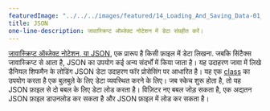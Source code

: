 ```yaml
---
featuredImage: "../../../images/featured/14_Loading_And_Saving_Data-01_JSON-thumbnail.png"
title: JSON
one-line-description: जावास्क्रिप्ट ऑब्जेक्ट नोटेशन में डेटा संग्रहीत करें।
---
```


<a href='https://developer.mozilla.org/en-US/docs/Learn/JavaScript/Objects/JSON' target='_blank'>जावास्क्रिप्ट ऑब्जेक्ट नोटेशन, या JSON</a>,
 एक प्रारूप है किसी फ़ाइल में डेटा लिखना. जबकि सिंटैक्स जावास्क्रिप्ट से आता है, JSON का उपयोग कई अन्य संदर्भों में किया जाता है। 
 यह उदाहरण जावा में लिखे डैनियल शिफमैन के लोडिंग JSON डेटा उदाहरण फॉर प्रोसेसिंग पर आधारित है। यह एक 
 <a href='https://p5js.org/reference/#/p5/class' target='_blank'>class</a> का उपयोग करता है
एक बुलबुले के लिए डेटा व्यवस्थित करने के लिए। जब स्केच शुरू होता है, तो यह JSON फ़ाइल से दो बबल के लिए डेटा लोड करता है। 
विज़िटर नए बबल जोड़ सकता है, एक अद्यतन JSON फ़ाइल डाउनलोड कर सकता है और JSON फ़ाइल में लोड कर सकता है।